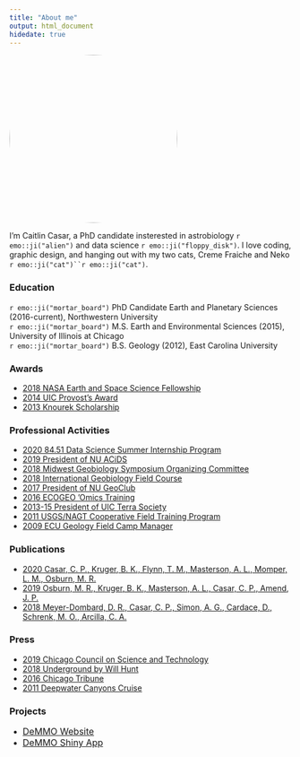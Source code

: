 ```yaml
---
title: "About me"
output: html_document
hidedate: true
---
```


<img alt='Caitlin' width=300 style=' border-radius: 50%;' src='/about/avatar.jpg' class='avatar-circle' />




I'm Caitlin Casar, a PhD candidate insterested in astrobiology `r emo::ji("alien")` and data science `r emo::ji("floppy_disk")`. I love coding, graphic design, and hanging out with my two cats, Creme Fraiche and Neko `r emo::ji("cat")``r emo::ji("cat")`.



### **Education**
<div class="horizontal_line"></div>


`r emo::ji("mortar_board")` PhD Candidate Earth and Planetary Sciences (2016-current), Northwestern University<br>
`r emo::ji("mortar_board")` M.S. Earth and Environmental Sciences (2015), University of Illinois at Chicago<br>
`r emo::ji("mortar_board")` B.S. Geology (2012), East Carolina University<br>

### **Awards**
<div class="horizontal_line"></div>

<ul class="gray-bullets">
<li><span>
<a href="https://www.earth.northwestern.edu/about/news/2017-2018/phd-candidate-caitlin-casar-wins-nasa-earth-space-science-fellowship.html" target="_blank">2018 NASA Earth and Space Science Fellowship</a>
</span></li>

<li><span>
<a href="https://eaes.uic.edu/news-stories/caitlin-casar-receives-provost-s-award/" >2014 UIC Provost's Award</a>
</span></li>



<li><span>
<a href="" >2013 Knourek Scholarship</a>
</span></li>
</ul>

### **Professional Activities**
<div class="horizontal_line"></div>

<ul class="gray-bullets">
<li><span>
<a href="https://www.8451.com/early-career-program" target="_blank">2020 84.51 Data Science Summer Internship Program</a>
</span></li>

<li><span>
<a href="https://sites.northwestern.edu/acids/" target="_blank">2019 President of NU ACiDS</a>
</span></li>


<li><span>
<a href="http://www.midwestgeobiology.org/programs/MWGB2018.pdf" target="_blank">2018 Midwest Geobiology Symposium Organizing Committee</a>
</span></li>

<li><span>
<a href="https://www.darkenergybiosphere.org/education-and-outreach/geobiology-2018-an-international-training-course-in-a-rapidly-evolving-field/" target="_blank">2018 International Geobiology Field Course</a>
</span></li>

<li><span>
<a href="http://nuesc.weebly.com/" target="_blank">2017 President of NU GeoClub</a>
</span></li>

<li><span>
<a href="http://earthcube.org/group/ecogeo/omicsvm" target="_blank">2016 ECOGEO 'Omics Training</a>
</span></li>


<li><span>
<a href="https://eaes.uic.edu/about/terra-society/" target="_blank">2013-15 President of UIC Terra Society</a>
</span></li>


<li><span>
<a href="https://nagt.org/nagt/students/usgs_field/11interns.html" target="_blank">2011 USGS/NAGT Cooperative Field Training Program</a>
</span></li>


<li><span>
<a href="https://geology.ecu.edu/undergraduate-field-course/" target="_blank">2009 ECU Geology Field Camp Manager</a>
</span></li>
</ul>

### **Publications**
<div class="horizontal_line"></div>

<ul class="gray-bullets">
<li><span>
<a href="https://onlinelibrary.wiley.com/doi/abs/10.1111/gbi.12391" target="_blank">2020 Casar, C. P., Kruger, B. K., Flynn, T. M., Masterson, A. L., Momper, L. M., Osburn, M. R.</a>
</span></li>
<li><span>
<a href="https://www.frontiersin.org/articles/10.3389/feart.2019.00196/full" target="_blank">2019 Osburn, M. R., Kruger, B. K., Masterson, A. L., Casar, C. P., Amend, J. P.</a>
</span></li>
<li><span>
<a href="https://digitaledition.chicagotribune.com/tribune/article_popover.aspx?guid=287013fd-b644-40f1-9d3b-790798d67174" target="_blank">2018 Meyer-Dombard, D. R., Casar, C. P., Simon, A. G., Cardace, D., Schrenk, M. O., Arcilla, C. A.</a>
</span></li>
</ul>


### **Press**
<div class="horizontal_line"></div>

<ul class="gray-bullets">
<li><span>
<a href="https://www.c2st.org/subsurface-biofilms-could-hold-clues-to-alien-life-astrobiologists-say/" target="_blank">2019 Chicago Council on Science and Technology</a>
</span></li>
<li><span>
<a href="https://www.npr.org/2019/01/30/689888487/underground-digs-deep-into-the-world-beneath-our-feet" target="_blank">2018 Underground by Will Hunt</a>
</span></li>
<li><span>
<a href="https://digitaledition.chicagotribune.com/tribune/article_popover.aspx?guid=287013fd-b644-40f1-9d3b-790798d67174" target="_blank">2016 Chicago Tribune</a>
</span></li>

<li><span>
<a href="https://deepwatercanyons.wordpress.com/2011/06/11/first-science-cruise-for-caitlin/" target="_blank">2011 Deepwater Canyons Cruise</a>
</span></li>
</ul>

### **Projects**
<div class="horizontal_line"></div>

<ul class="gray-bullets">
<span><li>
<a href="https://deepminemicrobialobservatory.com/" target="_blank" style="font-size: 16px;">DeMMO Website</a>
</span></li>

<span><li>
<a href="https://deepminemicrobialobservatory.com/shiny/DeMMO_Geochem/" target="_blank" style="font-size: 16px;">DeMMO Shiny App</a>
</span></li>
</ul>
